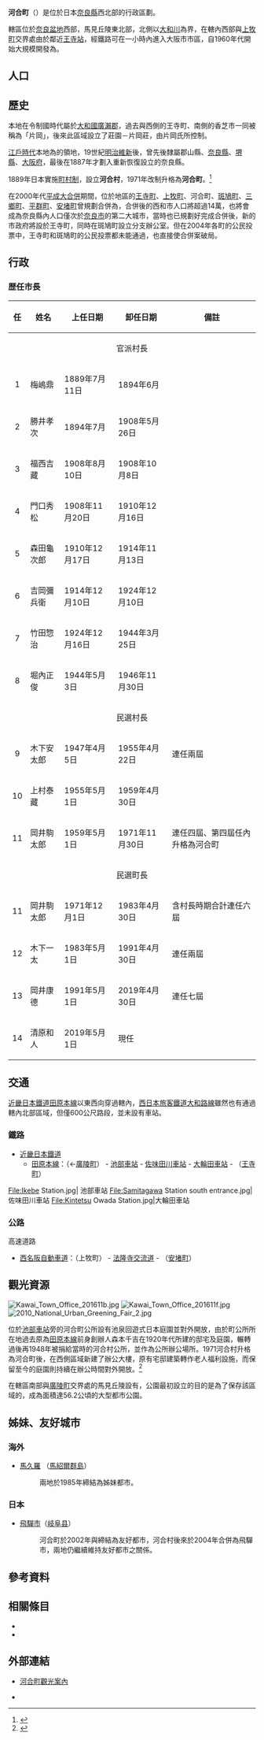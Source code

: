 {{otheruses|subject=位於日本奈良縣的行政區劃| other=台灣日治時期台北市之行政區|河合町 (台灣)}}
{{日本町村
| 自治體名   = 河合
| 町村       = 町
| 圖像       = [[File:Hirose_Jinja_Haiden.jpg|240px]]
| 圖像說明   = [[廣瀨大社|廣瀨大社]]（廣瀨神社）
| 町村章     = [[File:Emblem_of_Kawai.jpg|100px]]
| 日文原名   = 河合町
| 平假名     = かわいちょう
| 羅馬字拼音 = Kawai-chō
| 都道府縣   = 奈良縣
| 支廳       =
| 郡         = 北葛城郡
| 編號       = 29427-6
| 面積       = 8.23
| 邊界未定   =
| 人口       = 17,673<ref>{{Cite web| url=http://www.town.kawai.nara.jp/chosei/index.html| title=關於河合町| publisher=河合町公所| language=ja| accessdate=2019-09-26| archive-date=2019-09-08| archive-url=https://web.archive.org/web/20190908130733/http://www.town.kawai.nara.jp/chosei/index.html| dead-url=no}}</ref>
| 統計時間   = 2019年8月31日
| 自治體     = [[王寺町|王寺町]]、[[上牧町|上牧町]]、[[廣陵町|廣陵町]]、[[斑鳩町|斑鳩町]]、[[安堵町|安堵町]]、[[川西町_(奈良縣)|川西町]]、[[三宅町|三宅町]]
| 樹         = [[山茶花|山茶花]]
| 花         = [[側金盞花|側金盞花]]
| 鳥         =
| 其他象徵物 =
| 其他象徵   =
| 首長       = 清原和人
| 卸任日期   = 2023年4月30日
| 議員數     = 13
| 郵遞區號   = 636-8501
| 所在地     = 北葛城郡河合町池部1丁目1-1
| 電話號碼   = 745-57-0200
| 外部連結   = {{url|http://www.town.kawai.nara.jp/}}
| 地圖       = [[File:Kawai_in_Nara_Prefecture_Ja.svg|250px]]
| 註記       = 
}}
'''河合町'''（{{jpn|j=河合町|hg=かわいちょう|rm=Kawai chō|f=y}}）是位於日本[[奈良縣|奈良縣]]西北部的行政區劃。

轄區位於[[奈良盆地|奈良盆地]]西部，馬見丘陵東北部，北側以[[大和川|大和川]]為界，在轄內西部與[[上牧町|上牧町]]交界處由於鄰近[[王寺站_(日本)|王寺站]]，經鐵路可在一小時內進入大阪市市區，自1960年代開始大規模開發為{{Tsl|ja|西大和ニュータウン|西大和新市鎮}}。

== 人口 ==
{{日本人口統計|location=Kawai, Nara|code=29427|name=河合町}}

== 歷史 ==

本地在令制國時代屬於[[大和國|大和國]][[廣瀨郡|廣瀨郡]]，過去與西側的王寺町、南側的香芝市一同被稱為「片岡」，後來此區域設立了莊園－片岡莊，由片岡氏所控制。

[[江戶時代|江戶時代]]本地為{{Tsl|ja|郡山藩}}的領地，19世紀[[明治維新|明治維新]]後，曾先後隸屬郡山縣、[[奈良縣|奈良縣]]、[[堺縣|堺縣]]、[[大阪府|大阪府]]，最後在1887年才劃入重新恢復設立的奈良縣。

1889年日本實施[[町村制|町村制]]，設立'''河合村'''，1971年改制升格為'''河合町'''。<ref>{{Cite web| url=http://www.town.kawai.nara.jp/chosei/town_profile/1300347850012.html| title=沿革| publisher=河合町公所| accessdate=2019-09-26| language=ja| archive-date=2019-09-26| archive-url=https://web.archive.org/web/20190926084327/http://www.town.kawai.nara.jp/chosei/town_profile/1300347850012.html| dead-url=no}}</ref>

在2000年代[[平成大合併|平成大合併]]期間，位於{{Tsl|ja|西和}}地區的[[王寺町|王寺町]]、[[上牧町|上牧町]]、河合町、[[斑鳩町|斑鳩町]]、[[三鄉町|三鄉町]]、[[平群町|平群町]]、[[安堵町|安堵町]]曾規劃合併為{{Tsl|ja|西和市}}，合併後的西和市人口將超過14萬，也將會成為奈良縣內人口僅次於[[奈良市|奈良市]]的第二大城市，當時也已規劃好完成合併後，新的市政府將設於王寺町，同時在斑鳩町設立分支辦公室。但在2004年各町的公民投票中，王寺町和斑鳩町的公民投票都未能通過，也直接使合併案破局。

== 行政 ==

=== 歴任市長 ===

{|class="wikitable"
! 任 !! 姓名 !! 上任日期 !! 卸任日期 !! 備註
|-
! align=center colspan=5 | 官派村長
|-
| align=center | 1 || 梅嶋鼎 || 1889年7月11日 || 1894年6月 || 
|-
| align=center | 2 || 勝井孝次 || 1894年7月 || 1908年5月26日 || 
|-
| align=center | 3 || 福西吉藏 || 1908年8月10日 || 1908年10月8日 || 
|-
| align=center | 4 || 門口秀松 || 1908年11月20日 || 1910年12月16日 || 
|-
| align=center | 5 || 森田龜次郎 || 1910年12月17日 || 1914年11月13日 || 
|-
| align=center | 6 || 吉岡彌兵衛 || 1914年12月10日 || 1924年12月10日 || 
|-
| align=center | 7 || 竹田惣治 || 1924年12月16日 || 1944年3月25日 || 
|-
| align=center | 8 || 堀內正俊 || 1944年5月3日 || 1946年11月30日 || 
|-
! align=center colspan=5 | 民選村長
|-
| align=center | 9 || 木下安太郎 || 1947年4月5日 || 1955年4月22日 || 連任兩屆
|-
| align=center | 10 || 上村泰藏 || 1955年5月1日 || 1959年4月30日 || 
|-
| align=center | 11 || 岡井駒太郎 || 1959年5月1日 || 1971年11月30日 || 連任四屆、第四屆任內升格為河合町
|-
! align=center colspan=5 | 民選町長
|-
| align=center | 11 || 岡井駒太郎 || 1971年12月1日 || 1983年4月30日 || 含村長時期合計連任六屆
|-
| align=center | 12 || 木下一太 || 1983年5月1日 || 1991年4月30日 || 連任兩屆
|-
| align=center | 13 || 岡井康德 || 1991年5月1日 || 2019年4月30日 || 連任七屆
|-
| align=center | 14 || 清原和人 || 2019年5月1日 || 現任 || 
|}

== 交通 ==

[[近畿日本鐵道|近畿日本鐵道]][[田原本線|田原本線]]以東西向穿過轄內，[[西日本旅客鐵道|西日本旅客鐵道]][[大和路線|大和路線]]雖然也有通過轄內北部區域，但僅600公尺路段，並未設有車站。

=== 鐵路 ===

* [[近畿日本鐵道|近畿日本鐵道]]
** [[田原本線|田原本線]]：（←[[廣陵町|廣陵町]]） - [[池部車站|池部車站]] - [[佐味田川車站|佐味田川車站]] - [[大輪田車站|大輪田車站]] - （[[王寺町|王寺町]]）

<gallery widths=200px heights=200px>
File:Ikebe Station.jpg| 池部車站
File:Samitagawa Station south entrance.jpg|佐味田川車站
File:Kintetsu Owada Station.jpg|大輪田車站
</gallery>

=== 公路 ===

; 高速道路
* [[西名阪自動車道|西名阪自動車道]]：（上牧町） - [[法隆寺交流道|法隆寺交流道]]  - （[[安堵町|安堵町]]）

== 觀光資源 ==

[[File:Kawai_Town_Office_201611b.jpg|thumb]]
[[File:Kawai_Town_Office_201611f.jpg|thumb]]
[[File:2010_National_Urban_Greening_Fair_2.jpg|thumb]]

位於[[池部車站|池部車站]]旁的河合町公所設有池泉回遊式日本庭園並對外開放，由於町公所所在地過去原為[[田原本線|田原本線]]前身{{Tsl|ja|大和鉄道|大和鐵道}}創辦人森本千吉在1920年代所建的邸宅及庭園，輾轉過後再1948年被捐給當時的河合村公所，並作為公所辦公場所。1971河合村升格為河合町後，在西側區域新建了辦公大樓，原有宅邸建築轉作老人福利設施，而保留至今的庭園則持續在辦公時間對外開放。<ref>{{Cite web| url=http://www.town.kawai.nara.jp/kanko/sansaku/1376527646453.html| title=河合町役場庭園| publisher=河合町公所| language=ja| accessdate=2019-09-27| archive-date=2019-09-27| archive-url=https://web.archive.org/web/20190927004901/http://www.town.kawai.nara.jp/kanko/sansaku/1376527646453.html| dead-url=no}}</ref>

在轄區南部與[[廣陵町|廣陵町]]交界處的馬見丘陵設有{{Tsl|ja|馬見丘陵公園}}，公園最初設立的目的是為了保存該區域的{{Tsl|ja|馬見古墳群}}，成為面積達56.2公頃的大型都市公園。

== 姊妹、友好城市 ==

=== 海外 ===
* {{Flagicon|MHL}} [[馬久羅|馬久羅]] （[[馬紹爾群島|馬紹爾群島]]）
*: 兩地於1985年締結為姊妹都市。

=== 日本 ===

* [[飛驒市|飛驒市]]（[[岐阜县|岐阜县]]）
*: 河合町於2002年與{{Tsl|ja|河合村 (岐阜県吉城郡)|河合村 (岐阜縣吉城郡)|河合村}}締結為友好都市，河合村後來於2004年合併為飛驒市，兩地仍繼續維持友好都市之關係。

== 參考資料 ==
{{Reflist}}

== 相關條目 ==
{{Commonscat|Kawai, Nara}}

* {{Tsl|ja|河合}}
* {{Tsl|ja|西大和ニュータウン|西大和新市鎮}}

== 外部連結 ==

* {{Ja}} [http://www.town.kawai.nara.jp/kanko/index.html 河合町觀光案內] {{Wayback|url=http://www.town.kawai.nara.jp/kanko/index.html |date=20190822154101 }}
* {{Ja}} {{Facebook|sunamaru0211|すな丸の秘密基地 feat.河合町}}

{{奈良縣}}
{{Authority control}}